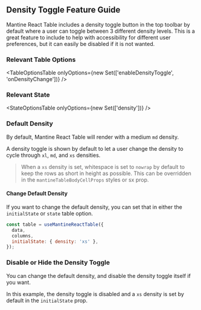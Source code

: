 
<Head>
  <title>Density Toggle Feature Guide - Mantine React Table Open Docs</title>
  <meta
    name="description"
    content="How to use, customize, or disable the density toggle button feature of Mantine React Table"
  />
</Head>

## Density Toggle Feature Guide

Mantine React Table includes a density toggle button in the top toolbar by default where a user can toggle between 3 different density levels. This is a great feature to include to help with accessibility for different user preferences, but it can easily be disabled if it is not wanted.

### Relevant Table Options

<TableOptionsTable
  onlyOptions={new Set(['enableDensityToggle', 'onDensityChange'])}
/>

### Relevant State

<StateOptionsTable onlyOptions={new Set(['density'])} />

### Default Density

By default, Mantine React Table will render with a medium `md` density.

A density toggle is shown by default to let a user change the density to cycle through `xl`, `md`, and `xs` densities.

> When a `xs` density is set, whitespace is set to `nowrap` by default to keep the rows as short in height as possible. This can be overridden in the `mantineTableBodyCellProps` styles or sx prop.

#### Change Default Density

If you want to change the default density, you can set that in either the `initialState` or `state` table option.

```jsx
const table = useMantineReactTable({
  data,
  columns,
  initialState: { density: 'xs' },
});
```

### Disable or Hide the Density Toggle

You can change the default density, and disable the density toggle itself if you want.

In this example, the density toggle is disabled and a `xs` density is set by default in the `initialState` prop.

<DisableExample />
